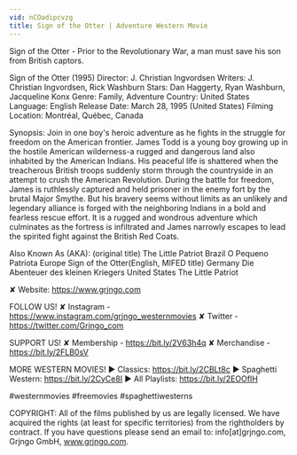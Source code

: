 ```yaml
---
vid: nCOadipcvzg
title: Sign of the Otter | Adventure Western Movie
---
```


Sign of the Otter - Prior to the Revolutionary War, a man must save his son from British captors.

Sign of the Otter (1995)
Director: J. Christian Ingvordsen
Writers: J. Christian Ingvordsen, Rick Washburn
Stars: Dan Haggerty, Ryan Washburn, Jacqueline Konx
Genre: Family, Adventure
Country: United States
Language: English
Release Date: March 28, 1995 (United States)
Filming Location: Montréal, Québec, Canada

Synopsis:
Join in one boy's heroic adventure as he fights in the struggle for freedom on the American frontier. James Todd is a young boy growing up in the hostile American wilderness-a rugged and dangerous land also inhabited by the American Indians. His peaceful life is shattered when the treacherous British troops suddenly storm through the countryside in an attempt to crush the American Revolution. During the battle for freedom, James is ruthlessly captured and held prisoner in the enemy fort by the brutal Major Smythe. But his bravery seems without limits as an unlikely and legendary alliance is forged with the neighboring Indians in a bold and fearless rescue effort. It is a rugged and wondrous adventure which culminates as the fortress is infiltrated and James narrowly escapes to lead the spirited fight against the British Red Coats.

Also Known As (AKA):
(original title) The Little Patriot
Brazil O Pequeno Patriota
Europe Sign of the Otter(English, MIFED title)
Germany Die Abenteuer des kleinen Kriegers
United States The Little Patriot

✘ Website: https://www.grjngo.com

FOLLOW US!
✘ Instagram - https://www.instagram.com/grjngo_westernmovies
✘ Twitter - https://twitter.com/Grjngo_com

SUPPORT US!
✘ Membership - https://bit.ly/2V63h4q
✘ Merchandise - https://bit.ly/2FLB0sV

MORE WESTERN MOVIES! 
► Classics: https://bit.ly/2CBLt8c 
► Spaghetti Western: https://bit.ly/2CyCe8I 
► All Playlists: https://bit.ly/2EOOfIH 

#westernmovies #freemovies #spaghettiwesterns

COPYRIGHT: All of the films published by us are legally licensed. We have acquired the rights (at least for specific territories) from the rightholders by contract. If you have questions please send an email to: info[at]grjngo.com, Grjngo GmbH, www.grjngo.com.